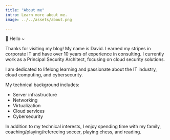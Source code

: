 ```yaml
---
title: "About me"
intro: Learn more about me.
image: ../../assets/about.png

---
```



👋 Hello ~

Thanks for visiting my blog! My name is David. I earned my stripes in corporate IT and have over 10 years of experience in consulting. I currently work as a Principal Security Architect, focusing on cloud security solutions. 

I am dedicated to lifelong learning and passionate about the IT industry, cloud computing, and cybersecurity.

My technical background includes:
- Server infrastructure
- Networking
- Virtualization
- Cloud services
- Cybersecurity

In addition to my technical interests, I enjoy spending time with my family, coaching/playing/refereeing soccer, playing chess, and reading.